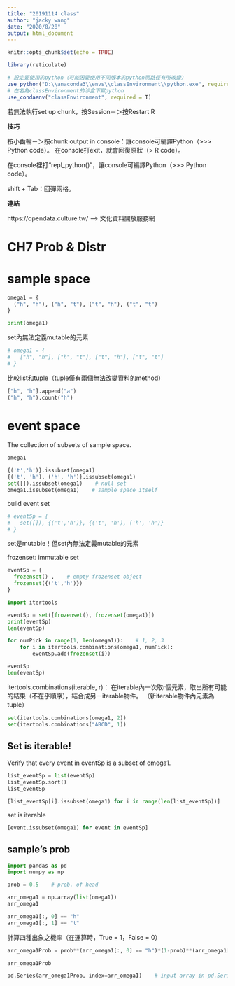 ```yaml
---
title: "20191114 class"
author: "jacky wang"
date: "2020/8/28"
output: html_document
---
```


```r
knitr::opts_chunk$set(echo = TRUE)

library(reticulate)

# 設定要使用的python（可能因要使用不同版本的python而路徑有所改變）
use_python("D:\\anaconda3\\envs\\classEnvironment\\python.exe", required = T)
# 在名為classEnvironment的沙盒下寫python
use_condaenv("classEnvironment", required = T)
```
若無法執行set up chunk，按Session－＞按Restart R

**技巧**

按小齒輪－＞按chunk output in console：讓console可編譯Python（>>> Python code）。
  在console打exit，就會回復原狀（> R code）。

在console裡打“repl_python()”，讓console可編譯Python（>>> Python code）。

shift + Tab：回彈兩格。

**連結**

https://opendata.culture.tw/ --> 文化資料開放服務網





# CH7 Prob & Distr

# sample space

```python

omega1 = {
  ("h", "h"), ("h", "t"), ("t", "h"), ("t", "t") 
}

print(omega1)

```

set內無法定義mutable的元素
```python

# omega1 = {
#   ["h", "h"], ["h", "t"], ["t", "h"], ["t", "t"]
# }

```

比較list和tuple（tuple僅有兩個無法改變資料的method）
```python

["h", "h"].append("a")
("h", "h").count("h")

```

# event space

The collection of subsets of sample space.

```python

omega1

{('t','h')}.issubset(omega1)
{('t', 'h'), ('h', 'h')}.issubset(omega1)
set([]).issubset(omega1)    # null set
omega1.issubset(omega1)    # sample space itself

```

build event set
```python

# eventSp = {
#   set([]), {('t','h')}, {('t', 'h'), ('h', 'h')}
# }

```
set是mutable！但set內無法定義mutable的元素

frozenset: immutable set
```python

eventSp = {
  frozenset() ,    # empty frozenset object
  frozenset({('t','h')})
}

```

```python
import itertools
```

```python

eventSp = set([frozenset(), frozenset(omega1)])
print(eventSp)
len(eventSp)

```

```python

for numPick in range(1, len(omega1)):    # 1, 2, 3
    for i in itertools.combinations(omega1, numPick): 
        eventSp.add(frozenset(i))

eventSp
len(eventSp)

```

itertools.combinations(iterable, r)：
  在iterable內一次取r個元素，取出所有可能的結果（不在乎順序），結合成另一iterable物件。
  （新iterable物件內元素為tuple）
```python

set(itertools.combinations(omega1, 2))
set(itertools.combinations("ABCD", 1))

```

## Set is iterable! 

Verify that every event in eventSp is a subset of omega1. 
```python

list_eventSp = list(eventSp)
list_eventSp.sort()
list_eventSp

```

```python

[list_eventSp[i].issubset(omega1) for i in range(len(list_eventSp))]

```

set is iterable
```python

[event.issubset(omega1) for event in eventSp]

```

## sample's prob

```python
import pandas as pd
import numpy as np
```

```python

prob = 0.5    # prob. of head

arr_omega1 = np.array(list(omega1))
arr_omega1

```

```python

arr_omega1[:, 0] == "h"
arr_omega1[:, 1] == "t"

```

計算四種出象之機率（在運算時，True = 1，False = 0）
```python

arr_omega1Prob = prob**(arr_omega1[:, 0] == "h")*(1-prob)**(arr_omega1[:, 0] == "t") * prob**(arr_omega1[:, 0] == "h")*(1-prob)**(arr_omega1[:, 0] == "t")

arr_omega1Prob

```

```python

pd.Series(arr_omega1Prob, index=arr_omega1)    # input array in pd.Series

```







